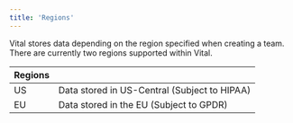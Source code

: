 ```yaml
---
title: 'Regions'
---
```


Vital stores data depending on the region specified when creating a team. There are currently two regions supported within Vital.

| Regions |                                              |
| ------- | -------------------------------------------- |
| US      | Data stored in US-Central (Subject to HIPAA) |
| EU      | Data stored in the EU (Subject to GPDR)      |
